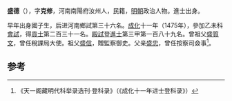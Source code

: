 '''盛德'''（{{bd|1445年||？}}），字'''克修'''，河南南陽府汝州人，民籍，[[明朝|明朝]]政治人物。進士出身。

早年出身國子生，后进河南鄉試第三十六名。[[成化|成化]]十一年（1475年），參加乙未科[[會試|會試]]，得[[貢士|貢士]]第二百三十一名。[[殿試|殿試]]登[[進士|進士]]第三甲第一百八十九名。曾祖父[[盛質文|盛質文]]，曾任稅課局大使。祖父[[盛信|盛信]]，贈監察御史。父亲[[盛忠|盛忠]]，曾任按察司僉事<ref>《天一阁藏明代科举录选刊·登科录》（《成化十一年进士登科录》）</ref>。

==参考==
{{reflist}}
{{明朝人物小作品}}
{{成化十一年乙未科殿試金榜}}